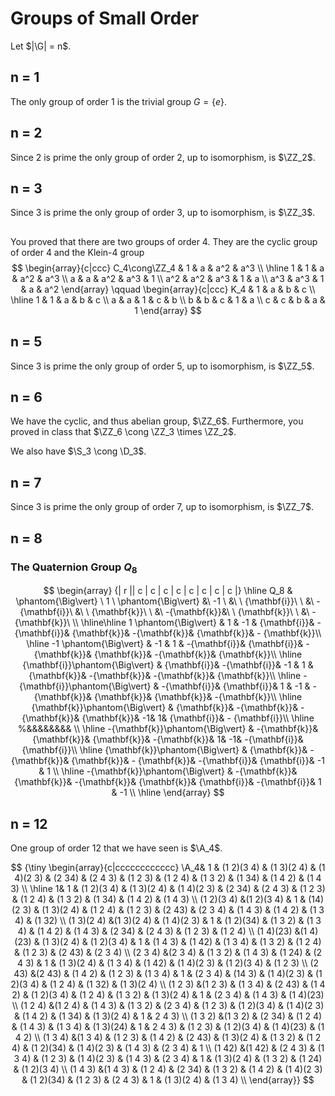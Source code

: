 # Groups of Small Order

Let $|\G| = n$.

## n = 1

The only group of order 1 is the trivial group $G = \{ e \}$.

## n = 2

Since 2 is prime the only group of order 2, up to isomorphism, is $\ZZ_2$.

## n = 3

Since 3 is prime the only group of order 3, up to isomorphism, is $\ZZ_3$.

##

You proved that there are two groups of order 4. They are the cyclic group of order 4 and the Klein-4 group
$$
\begin{array}{c|ccc}
C_4\cong\ZZ_4 & 1 & a & a^2 & a^3 \\
\hline
1 & 1 & a & a^2 & a^3 \\
a & a & a^2 & a^3 & 1 \\
a^2 & a^2 & a^3 & 1 & a  \\
a^3 & a^3 & 1 & a & a^2
\end{array} \qquad
\begin{array}{c|ccc}
K_4 & 1 & a & b & c \\
\hline
1 & 1 & a & b & c \\
a & a & 1 & c & b \\
b & b & c & 1 & a  \\
c & c & b & a & 1
\end{array}
$$

## n = 5

Since 3 is prime the only group of order 5, up to isomorphism, is $\ZZ_5$.

## n = 6

We have the cyclic, and thus abelian group, $\ZZ_6$. Furthermore, you proved in class that $\ZZ_6 \cong \ZZ_3 \times \ZZ_2$. 

We also have $\S_3 \cong \D_3$. 


## n = 7

Since 3 is prime the only group of order 7, up to isomorphism, is $\ZZ_7$.

## n = 8

\newcommand{\i}{{\mathbf{i}}}
\newcommand{\j}{{\mathbf{k}}}
\newcommand{\k}{{\mathbf{k}}}

### The Quaternion Group $Q_8$

$$
\begin{array} {| r || c | c | c | c | c | c | c | c |} \hline
Q_8 & \phantom{\Big\vert} \  1  \  \phantom{\Big\vert} 
&\  -1 \  &\ \    \i  \  \  &\   -\i \  &\ \    \j \  \  &\  -\j &\  \   \k\  \   &\   -\k\    \\ \hline\hline
 1  \phantom{\Big\vert}  
& 1 & -1 & \i & - \i & \j & -\j & \k & - \k  \\ \hline
-1 \phantom{\Big\vert} 
& -1 & 1 & -\i &  \i & -\j & \j & -\k &  \k  \\ \hline
\i  \phantom{\Big\vert}
& \i & -\i & -1 & 1 & \k & -\k & -\j & \j  \\ \hline
-\i  \phantom{\Big\vert}
& -\i & \i & 1 & -1 & -\k & \k & \j & -\j  \\ \hline
\j  \phantom{\Big\vert}
& \j & -\j & -\k & \k & -1& 1& \i & - \i  \\ \hline
%&&&&&&&& \\ \hline
-\j  \phantom{\Big\vert}
& -\j & \j & \k & -\k & 1& -1& -\i & \i  \\ \hline
\k  \phantom{\Big\vert}
& \k & -\k & \j& - \j & -\i& \i & -1 & 1 \\ \hline
-\k  \phantom{\Big\vert}
& -\k & \k & -\j& \j & \i& -\i & 1 & -1 \\ \hline
\end{array}
$$

## n = 12

One group of order 12 that we have seen is $\A_4$.


$$
{\tiny
\begin{array}{c|cccccccccccc}
\A_4& 1   & (1 2)(3 4) & (1 3)(2 4) & (1 4)(2 3) & (2 34) & (2 4 3) & (1 2 3) & (1 2 4) & (1 3 2) & (1 34) & (1 4 2) & (1 4 3) \\ \hline
1& 1  & (1 2)(3 4) & (1 3)(2 4) & (1 4)(2 3) & (2 34) & (2 4 3) & (1 2 3) & (1 2 4) & (1 3 2) & (1 34) & (1 4 2) & (1 4 3) \\
(1 2)(3 4) &(1 2)(3 4) &  1   & (14)(2 3) & (1 3)(2 4) & (1 2 4) & (1 2 3) & (2 43) & (2 3 4) & (1 4 3) & (1 4 2) & (1 3 4) & (1 32) \\
(1 3)(2 4) &(1 3)(2 4) & (1 4)(2 3) &  1   & (1 2)(34) & (1 3 2) & (1 3 4) & (1 4 2) & (1 4 3) & (2 34) & (2 4 3) & (1 2 3) & (1 2 4) \\
(1 4)(23) &(1 4)(23) & (1 3)(2 4) & (1 2)(3 4) &  1   & (1 4 3) & (1 42) & (1 3 4) & (1 3 2) & (1 2 4) & (1 2 3) & (2 43) & (2 3 4) \\
(2 3 4) &(2 3 4) & (1 3 2) & (1 4 3) & (1 24) & (2 4 3) &  1   & (1 3)(2 4) & (1 3 4) & (1 42) & (1 4)(2 3) & (1 2)(3 4) & (1 2 3) \\
(2 43) &(2 43) & (1 4 2) & (1 2 3) & (1 3 4) &  1   & (2 3 4) & (14 3) & (1 4)(2 3) & (1 2)(3 4) & (1 2 4) & (1 32) & (1 3)(2 4) \\
(1 2 3) &(1 2 3) & (1 3 4) & (2 43) & (1 4 2) & (1 2)(3 4) & (1 2 4) & (1 3 2) & (1 3)(2 4) &  1   & (2 3 4) & (1 4 3) & (1 4)(23) \\
(1 2 4) &(1 2 4) & (1 4 3) & (1 3 2) & (2 3 4) & (1 2 3) & (1 2)(3 4) & (1 4)(2 3) & (1 4 2) & (1 34) & (1 3)(2 4) &  1   & 2 4 3) \\
(1 3 2) &(1 3 2) & (2 34) & (1 2 4) & (1 4 3) & (1 3 4) & (1 3)(24) &  1   & 2 4 3) & (1 2 3) & (1 2)(3 4) & (1 4)(23) & (1 4 2) \\
(1 3 4) &(1 3 4) & (1 2 3) & (1 4 2) & (2 43) & (1 3)(2 4) & (1 3 2) & (1 2 4) & (1 2)(34) & (1 4)(2 3) & (1 4 3) & (2 3 4) &  1   \\ 
(1 42) &(1 42) & (2 4 3) & (1 3 4) & (1 2 3) & (1 4)(2 3) & (1 4 3) & (2 3 4) &  1   & (1 3)(2 4) & (1 3 2) & (1 24) & (1 2)(3 4) \\
(1 4 3) &(1 4 3) & (1 2 4) & (2 34) & (1 3 2) & (1 4 2) & (1 4)(2 3) & (1 2)(34) & (1 2 3) & (2 4 3) &  1   & (1 3)(2 4) & (1 3 4) \\
\end{array}}
$$



